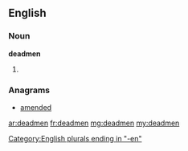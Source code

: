 ==English==

===Noun===
'''deadmen'''
# {{plural of|deadman}}

===Anagrams===
* [[amended#English|amended]]

[[Category:English plurals ending in "-en"]]

[[ar:deadmen]]
[[fr:deadmen]]
[[mg:deadmen]]
[[my:deadmen]]